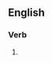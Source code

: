 ==English==

===Verb===
{{head|en|verb form}}

# {{present participle of|en|prestidigitate|nocat=1}}